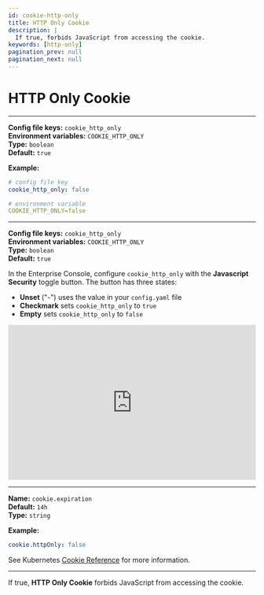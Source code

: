 ```yaml
---
id: cookie-http-only
title: HTTP Only Cookie
description: |
  If true, forbids JavaScript from accessing the cookie.
keywords: [http-only]
pagination_prev: null
pagination_next: null
---
```



# HTTP Only Cookie

<Tabs>
<TabItem value="Core" label="Core">

---

**Config file keys:** `cookie_http_only` <br/>
**Environment variables:** `COOKIE_HTTP_ONLY` <br/>
**Type:** `boolean` <br/>
**Default:** `true` <br/>


**Example:**
```yaml
# config file key
cookie_http_only: false

# environment variable
COOKIE_HTTP_ONLY=false
```

</TabItem>
<TabItem value="Enterprise" label="Enterprise">

---

**Config file keys:** `cookie_http_only` <br/>
**Environment variables:** `COOKIE_HTTP_ONLY` <br/>
**Type:** `boolean` <br/>
**Default:** `true` <br/>

In the Enterprise Console, configure `cookie_http_only` with the **Javascript Security** toggle button. The button has three states:
- **Unset** ("-") uses the value in your `config.yaml` file
- **Checkmark** sets `cookie_http_only` to `true`
- **Empty** sets `cookie_http_only` to `false`

<iframe width="100%" height="315" src="https://www.youtube.com/embed/UgidZ0ZmCwc" title="YouTube video player" frameborder="0" allow="accelerometer; autoplay; clipboard-write; encrypted-media; gyroscope; picture-in-picture; web-share" allowfullscreen></iframe>

</TabItem>
<TabItem value="Kubernetes" label="Kubernetes">

---

**Name:** `cookie.expiration` <br/>
**Default:** `14h` <br/>
**Type:** `string`

**Example:**
```yaml
cookie.httpOnly: false
```

See Kubernetes [Cookie Reference](/docs/deploying/k8s/reference#cookie) for more information.

</TabItem>
</Tabs>

---

If true, **HTTP Only Cookie** forbids JavaScript from accessing the cookie.

